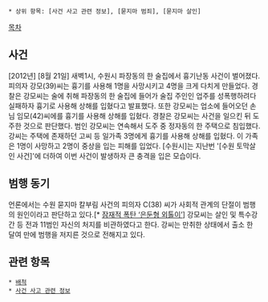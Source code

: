  * 상위 항목: [사건 사고 관련 정보], [묻지마 범죄], [묻지마 살인]

[[목차]]

== 사건 ==
[2012년] [8월 21일] 새벽1시, 수원시 파장동의 한 술집에서 흉기난동 사건이 벌어졌다.  피의자 강모(39)씨는 흉기를 사용해 1명을 사망시키고 4명을 크게 다치게 만들었다. 경찰은 강모씨는 술에 취해 파장동의 한 술집에 들어가 술집 주인인 업주를 성폭행하려다 실패하자 흉기로 사용해 상해를 입혔다고 발표했다. 또한 강모씨는 업소에 들어오던 손님 임모(42)씨에를 흉기를 사용해 상해를 입혔다. 경찰은 강모씨는 사건을 일으킨 뒤 도주한 것으로 판단했다. 범인 강모씨는 연속해서 도주 중 정자동의 한 주택으로 침입했다. 강씨는 주택에 존재하던 고씨 등 일가족 3명에게 흉기를 사용해 상해를 입혔다. 이 가족은 1명이 사망하고 2명이 중상을 입는 피해를 입었다. [수원시]는 지난번 '[수원 토막살인 사건]'에 더하여 이번 사건이 발생하자 큰 충격을 입은 모습이다.  

== 범행 동기 ==
언론에서는 수원 묻지마 칼부림 사건의 피의자 C(38) 씨가 사회적 관계의 단절이 범행의 원인이라고 판단하고 있다.[* [http://news.heraldcorp.com/view.php?ud=20120823000592&md=20120824003119_D 잠재적 폭탄 ‘은둔형 외톨이’]] 강모씨는 살인 및 특수강간 등 전과 11범인 자신의 처지를 비관하였다고 한다. 강씨는 만취한 상태에서 출소 한 달여 만에 범행을 저지른 것으로 전해지고 있다.

== 관련 항목 ==
 * [[배척]]
 * [[사건 사고 관련 정보]]
